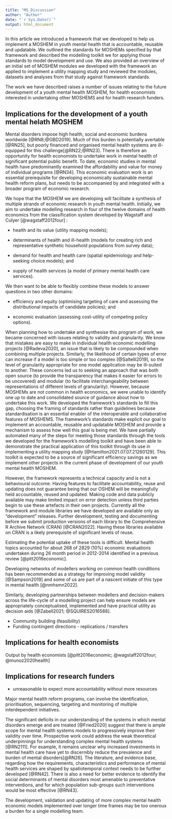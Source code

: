 ```yaml
---
title: "MS_Discussion"
author: "Author"
date: "`r Sys.Date()`"
output: html_document
---
```


In this article we introduced a framework that we developed to help us implement a MOSHEM in youth mental health that is accountable, reusable and updatable. We outlined the standards for MOSHEMs specified by that framework and described the modelling toolkit we for applying those standards to model development and use. We also provided an overview of an initial set of MOSHEM modules we developed with the framework an applied to implement a utility mapping study and reviewed the modules, datasets and analyses from that study against framework standards. 

The work we have described raises a number of issues relating to the future development of a youth mental health MOSHEM, for health economists interested in undertaking other MOSHEMS and for health research funders.

## Implications for the development of a youth mental helath MOSHEM
Mental disorders impose high health, social and economic burdens worldwide [@RN8;@GBD2019]. Much of this burden is potentially avertable [@RN25], but poorly financed and organised mental health systems are ill-equipped for this challenge[@RN22;@RN23]. There is therefore an opportunity for health economists to undertake work in mental health of significant potential public benefit. To date, economic studies in mental health have predominantly examined the affordability and value for money of individual programs [@RN34]. This economic evaluation work is an essential prerequisite for developing economically sustainable mental health reform plans, but needs to be accompanied by and integrated with a broader program of economic research. 

We hope that the MOSHEM we are developing will facilitate a synthesis of multiple strands of economic research in youth mental health.  Initially, we aim to undertake modelling research in four of the twelve domains of health economics from the classification system developed by Wagstaff and Culyer [@wagstaff2012four] :

- health and its value (utility mapping models); 

- determinants of health and ill-health (models for creating rich and representative synthetic household populations from survey data);

- demand for health and health care (spatial epidemiology and help-seeking choice models); and

- supply of health services (a model of primary mental health care services). 

We then want to be able to flexibly combine these models to answer questions in two other domains:

- efficiency and equity (optimising targeting of care and assessing the distributional impacts of candidate policies); and

- economic evaluation (assessing cost-utility of competing policy options).

When planning how to undertake and synthesise this program of work, we became concerned with issues relating to validity and granularity. We know that mistakes are easy to make in individual health economic modelling projects [@Radeva2020], an issue that is likely to be compounded when combining multiple projects. Similarly, the likelihood of certain types of error can increase if a model is too simple or too complex [@Saltelli2019], so the level of granularity appropriate for one model application may be ill-suited to another. These concerns led us to seeking an approach that was both open source (to provide the transparency that makes it easier for errors to be uncovered) and modular (to facilitate interchangeability between representations of different levels of granularity). However, because MOSHEMs are not common in health economics, we were unable to identify one up to date and consolidated source of guidance about how to undertake this work. We developed the framework's standards to fill this gap, choosing the framing of standards rather than guidelines because standardisation is an essential enabler of the interoperable and collaborative features of MOSHEMS. The framework's standards make explicit our goal to implement an accountable, reusable and updatable MOSHEM and provide a mechanism to assess how well this goal is being met. We have partially automated many of the steps for meeting those standards through the tools we developed for the framework's modelling toolkit and have been able to demonstrate the practical application of this toolkit through its use in implementing a utility mapping study [@Hamilton2021.07.07.21260129]. This toolkit is expected to be a source of significant efficiency savings as we implement other projects in the current phase of development of our youth mental health MOSHEM.

 <!-- - One shot at big changes -->
 <!-- - Our analysis - do it in stages, be transparent, continually improve, get help, be flexible (modelling toolkit / monolithic model), have a framework -->
 <!-- A coding framework for MOSHEMs developed in the language R includes standardised approaches to directory structure and naming conventions [@Alarid2019]. -->

However, the framework represents a technical capacity and is not a behavioural outcome. Having features to facilitate accountability, reuse and updating does not guarantee being that our OSHEM will be meaningfully held accountable, reused and updated. Making code and data publicly available may make limited impact on error detection unless third parties begin to use these artefacts in their own projects. Currently all the framework and module libraries we have developed are available only as "development" releases. Further development, testing and documenting before we submit production versions of each library to the Comprehensive R Archive Network (CRAN) [@CRAN2022]. Having these libraries available on CRAN is a likely prerequisite of significant levels of reuse. 

Estimating the potential uptake of these tools is difficult. Mental health topics accounted for about 268 of 2829 (10%) economic evaluations undertaken during 26 month period in 2012-2014 identified in a previous review [@pitt2016economic].
 
Developing networks of modellers working on common health conditions has been recommended as a strategy for improving model validity [@Sampson2019] and some of us are part of a nascent initiate of this type in mental health [@nmhsmn2022].

<!-- Add ref to NMHSMN in Australia --> Similarly, developing partnerships between modellers and decision-makers across the life-cycle of a modelling project can help ensure models are appropriately conceptualised, implemented and have practical utility as decision aids [@Zabell2021; @SQUIRES2016588].

- Community building (feasibility)
<!-- Open source is more than open access (limited discussion). -->
- Funding contingent directions - replications / transfers



## Implications for health economists
<!-- Standardized and transferable approaches to health economic modelling have been recommended. [doi:10.1017/S0266462317000666] -->
<!-- As modelling methods have become more sophisticated, some have argued that more complex models are required to adequately explore certain types of public health topics [@SQUIRES2016588].  -->
<!-- Modellers should be faithful to reaity and values of users DOI: 10.1002/asi.23697 -->
<!-- transferability - [https://doi.org/10.1017/S026646232200321X].  -->
Output by health economists [@pitt2016economic; @wagstaff2012four; @munoz2020health]

## Implications for research funders
<!-- Reducing waste in research is responsibility of research funder: https://doi.org/10.1016/S0140-6736(13)62229-1 -->
<!-- MH Research priorities (WP3 - Research, WP6 - Economic) https://doi.org/10.1016/S2215-0366(15)00332-6 -->
<!-- http://hdl.handle.net/1893/27205--><!-- CONTEXT: Funders should also support methodological work on context, including the development of reporting templates to facilitate accurate, comprehensive and systematic reporting of context, approaches to evidence synthesis that can capture contextual variation adequately and modelling methods that can leverage the accumulating evidence on contextual variation to predict the reach, implementation and effectiveness of promising interventions in new contexts." -->

- unreasonable to expect more accountability without more resources

<!-- greater use of these types of models may require adaptation on the part of funders, modellers and decision-makers. T -->

<!-- Link to Wagstaff - Demand forecasting, valuation of health and healthcare, economic evaluation, utility mapping?? -->

<!-- # Motivation -->

<!-- ## Why develop OSHEMs in mental health -->


Major mental health reform programs, <!-- such as those currently being implemented in Victoria, Australia [@VicRC2021],  -->can involve the identification, prioritisation, sequencing, targeting and monitoring of multiple interdependent initiatives. 

The significant deficits in our understanding of the systems in which mental disorders emerge and are treated [@Fried2020] suggest that there is ample scope for mental health systems models to progressively improve their validity over time. Prospective work could address the weak theoretical underpinnings for understanding complex mental health systems [@RN2111]. For example, it remains unclear why increased investments in mental health care have yet to discernibly reduce the prevalence and burden of mental disorders[@RN26].  The  literature, and evidence base, regarding how the requirements, characteristics and performance of mental health services are shaped by spatiotemporal context needs to be further developed [@RN42]. There is also a need for better evidence to identify the social determinants of mental disorders most amenable to preventative interventions, and for which population sub-groups such interventions would be most effective [@RN43]. 

The development, validation and updating of more complex mental health economic models implemented over longer time frames may be too onerous a burden for a single modelling team. 


<!-- Decision makers are frequently left to rely on economic analyses that become less valid and relevant each year. A model can grow stale when changes in the real world, whether sudden (e.g. new pandemics) or gradual (e.g. demographic), is not represented by corresponding updates to relevant model features. Even when the system being modelled remains relatively stable, new research findings may potentially invalidate aspects of a model's original conceptualisation and implementation.  -->

<!-- that rarely explores complex dynamic systems  -->
<!-- [PECUNIA] -->

<!-- Computational modelling could play an important role in developing policies to improve population mental health but this may require significant changes in the way mental health modelling projects are funded, conceptualised and implemented.  -->
 <!-- but, as with health economics more generally, OSHEMs remain rare. Greater use of open source approaches could help improve the scope, validity and usefulness of mental health economic models. -->
 
<!-- Repositories such as Zenodo [@Zenodo2013] and Dataverse [@Dataverse2007] provide persistent storage solutions that generate a Digital Object Identifier (DOI) for each unique item. These repositories are a preferable solution for sharing citable code and data than transitory repositories such as corporate websites or GitHub where items can be deleted or relocated at any time [@sseditors2022]. Zenodo includes tools that automate integration with GitHub, which makes it easy for developers to maintain parallel code repositories - one for disseminating the most up to date development code and the other for archiving citable code releases. --> <!-- Developers storing data in a Dataverse installation have access to multiple meta-data fields to document both a data collection and its individual constituent files.  --><!-- In R, code manuals and websites can be created with the aid of tools such as devtools [@devtools2021], sinew [@sinew2022], roxygen2 [@roxygen2021] and pkgdown [@pkgdown2022].  -->
 
<!-- and the use of version control systems. <!-- such as Git [@git20XX].  -->  
 
<!-- Applying a previously published algorithm [@kross2016] to analyse the most comprehensive archive of released R packages [@CRAN2022] finds that `r gpl_pc_dbl`% are distributed under various forms of General Public License (GPL) [@GNUGPL2022], a copyleft license. -->
<!-- In R, including a CITATION file in the `inst` directory of a package will enable users of that package to retrieve citation information by running a command of the format `citation("Package Name")` in the R console [@Salmon2021]. More generally, including a CITATION.cff file at the top level of your code repository will enable GitHub and Zenodo repositories hosting that item to include the relevant information in their citation tools [@Druskat_Citation_File_Format_2021]. Datasets hosted on Dataverse installations have metadata fields that, once completed by authors, generate citation files for dataset viewers. -->

<!-- A key challenge to generalising health economic models is that they are typically developed to inform a decision problem with a highly specific jurisdictional context. However, a number of choices about how these models are implemented can significantly increase the re-usability of model code in other contexts.  -->
<!-- For example, when generalising a model developed for the Australian context to a UK context, one could create a class that initially inherits all of the methods defined for the Australian model and then write new or replacement methods as needed for the UK model.  -->

<!-- A number of tools and approaches can make the process of implementing and curating changes to model code and data more coherent and efficient.   <!-- Repositories such as Zenodo [@Zenodo2013] and Dataverse [@Dataverse2007] provide persistent access to all published versions of a dataset, each uniquely identifiable. For code, use of version control tools like Git [@git20XX] can ensure that the entire development history of a project is organised so that each version is distinguishable and retrievable by developers. The online platform GitHub [@github2007] can make this version history accessible to anyone. -->

<!-- For R code, the usethis [@usethis2021] package can be used to partially automate version number increments using the convention Major.Minor.Patch.Development (e.g. ExampleSoftware v1.1.1.1). Datasets stored on the Harvard Dataverse use the simpler Major.Minor convention.  -->
<!-- MOSHEMs developed in R can take advantage of templates provided by devtools [@devtools2021] and pkgdown [@pkgdown2022] to run continuous integration checks on GitHub.  --><!-- These tests can include those of units (do individual functions produce expected output?), documentation (does documentation render correctly?; can all example workflows be executed?) and installation (can the software be successfully deployed on multiple types of operating system?).  -->
<!-- MH systems design is not a pharma led project - less concerns about commercial ownership -->

<!-- and for mental health specifically [@Occhipinti2021],  -->
<!-- could provide greater insight about inter-dependencies between candidate policies and the dynamic nature of the mental health systems planning context. Dynamic systems methods might provide the foundations for developing   -->
<!-- and models designed for multiple purposes r -->

 <!-- as part of the Open Value Initiative [@Jansen2019].  -->
 
 <!-- Yet single purpose models that assume static systems may be inadequate for the decision support needs of policymakers and service planners [@PC2020; @Occhipinti2021].  -->
<!-- The large and widespread additional mental health burdens recently observed during the COVID-19 pandemic[@20211700] and predicted as a potential future consequence of climate change [@page_howard_2010], highlight the need to improve the resilience and adaptability of these systems. To help stem growing demand for mental health services, policymakers have also been encouraged to place greater emphasis on tackling the social determinants of mental disorders [@RN11].  -->

<!-- Our approach to model development is to undertake a number of discrete modelling projects of the people, places, platforms and programs that shape the mental health and wellbeing of young people and to progressively link them together by means of a common framework. To model people we are developing synthetic representations of populations of interest [@DVN/HJXYKQ_2021] that describe relevant individual characteristics and their relationships, algorithms that map psychological measures to health utility [@Hamilton2021.07.07.21260129] and choice models for predicting the helpseeking behaviour of young people [@hamilton_matthew_2022_6627995]. Our in-development model of places [@DVN/V3OKZV_2022] has the aim of synthesising geometry and spatial attribute data to characterise the geographic distribution of relevant demographic, environmental, epidemiological and service infrastructure features. We are in the early stages of a multi-annual project to develop a service platform model that will represent the processes and operations of a complex primary youth mental health service. We also plan to extend and update our prior work reviewing economic evidence relating to youth mental health programs [@RN33] so that it can be integrated with this model. Our initial work on **readyforwhatsnext** is focused on Victoria, Australia but the framework we are using to develop it is designed to facilitate extension by ourselves and others to different jurisdictional decision contexts. Progress is reported on a project website [@rfwn2022]. -->